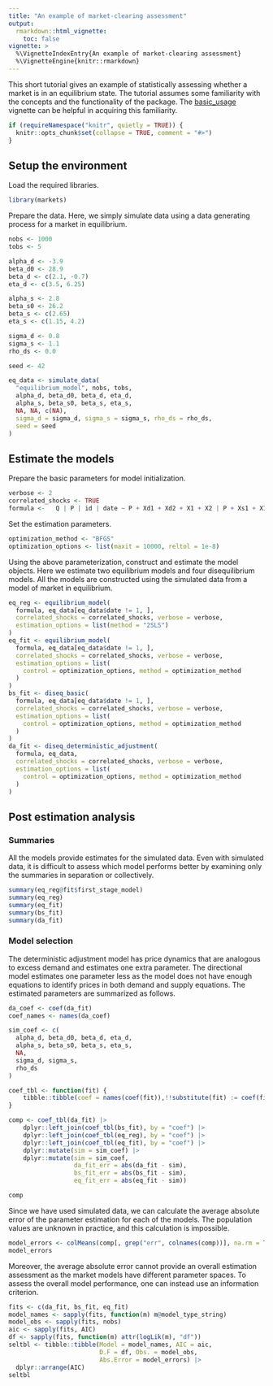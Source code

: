 ```yaml
---
title: "An example of market-clearing assessment"
output:
  rmarkdown::html_vignette:
    toc: false
vignette: >
  %\VignetteIndexEntry{An example of market-clearing assessment}
  %\VignetteEngine{knitr::rmarkdown}
---
```


This short tutorial gives an example of statistically assessing whether a market is in an equilibrium state. The tutorial assumes some familiarity with the concepts and the functionality of the package. The [basic_usage](basic_usage.html) vignette can be helpful in acquiring this familiarity.

```r
if (requireNamespace("knitr", quietly = TRUE)) {
  knitr::opts_chunk$set(collapse = TRUE, comment = "#>")
}
```

## Setup the environment

Load the required libraries.

```r
library(markets)
```

Prepare the data. Here, we simply simulate data using a data generating process for a market in equilibrium.

```r
nobs <- 1000
tobs <- 5

alpha_d <- -3.9
beta_d0 <- 28.9
beta_d <- c(2.1, -0.7)
eta_d <- c(3.5, 6.25)

alpha_s <- 2.8
beta_s0 <- 26.2
beta_s <- c(2.65)
eta_s <- c(1.15, 4.2)

sigma_d <- 0.8
sigma_s <- 1.1
rho_ds <- 0.0

seed <- 42

eq_data <- simulate_data(
  "equilibrium_model", nobs, tobs,
  alpha_d, beta_d0, beta_d, eta_d,
  alpha_s, beta_s0, beta_s, eta_s,
  NA, NA, c(NA),
  sigma_d = sigma_d, sigma_s = sigma_s, rho_ds = rho_ds,
  seed = seed
)
```

## Estimate the models

Prepare the basic parameters for model initialization.

```r
verbose <- 2
correlated_shocks <- TRUE
formula <-   Q | P | id | date ~ P + Xd1 + Xd2 + X1 + X2 | P + Xs1 + X1 + X2
```

Set the estimation parameters. 

```r
optimization_method <- "BFGS"
optimization_options <- list(maxit = 10000, reltol = 1e-8)
```

Using the above parameterization, construct and estimate the model objects. Here we estimate two equilibrium models and four disequilibrium models. All the models are constructed using the simulated data from a model of market in equilibrium.

```r
eq_reg <- equilibrium_model(
  formula, eq_data[eq_data$date != 1, ],
  correlated_shocks = correlated_shocks, verbose = verbose,
  estimation_options = list(method = "2SLS")
)
eq_fit <- equilibrium_model(
  formula, eq_data[eq_data$date != 1, ],
  correlated_shocks = correlated_shocks, verbose = verbose,
  estimation_options = list(
    control = optimization_options, method = optimization_method
  )
)
bs_fit <- diseq_basic(
  formula, eq_data[eq_data$date != 1, ],
  correlated_shocks = correlated_shocks, verbose = verbose,
  estimation_options = list(
    control = optimization_options, method = optimization_method
  )
)
da_fit <- diseq_deterministic_adjustment(
  formula, eq_data,
  correlated_shocks = correlated_shocks, verbose = verbose,
  estimation_options = list(
    control = optimization_options, method = optimization_method
  )
)
```

## Post estimation analysis 

### Summaries

All the models provide estimates for the simulated data. Even with simulated data, it is difficult to assess which model performs better by examining only the summaries in separation or collectively. 

```r
summary(eq_reg@fit$first_stage_model)
summary(eq_reg)
summary(eq_fit)
summary(bs_fit)
summary(da_fit)
```

### Model selection

The deterministic adjustment model has price dynamics that are analogous to excess demand and estimates one extra parameter. The directional model estimates one parameter less as the model does not have enough equations to identify prices in both demand and supply equations. The estimated parameters are summarized as follows.

```r
da_coef <- coef(da_fit)
coef_names <- names(da_coef)

sim_coef <- c(
  alpha_d, beta_d0, beta_d, eta_d,
  alpha_s, beta_s0, beta_s, eta_s,
  NA,
  sigma_d, sigma_s,
  rho_ds
)

coef_tbl <- function(fit) {
    tibble::tibble(coef = names(coef(fit)),!!substitute(fit) := coef(fit))
}

comp <- coef_tbl(da_fit) |> 
    dplyr::left_join(coef_tbl(bs_fit), by = "coef") |>
    dplyr::left_join(coef_tbl(eq_reg), by = "coef") |>
    dplyr::left_join(coef_tbl(eq_fit), by = "coef") |>
    dplyr::mutate(sim = sim_coef) |>
    dplyr::mutate(sim = sim_coef,
                  da_fit_err = abs(da_fit - sim),
                  bs_fit_err = abs(bs_fit - sim),
                  eq_fit_err = abs(eq_fit - sim)) 

comp
```

Since we have used simulated data, we can calculate the average absolute error of the parameter estimation for each of the models. The population values are unknown in practice, and this calculation is impossible. 

```r
model_errors <- colMeans(comp[, grep("err", colnames(comp))], na.rm = TRUE) 
model_errors
```

Moreover, the average absolute error cannot provide an overall estimation assessment as the market models have different parameter spaces. To assess the overall model performance, one can instead use an information criterion.

```r
fits <- c(da_fit, bs_fit, eq_fit)
model_names <- sapply(fits, function(m) m@model_type_string)
model_obs <- sapply(fits, nobs)
aic <- sapply(fits, AIC)
df <- sapply(fits, function(m) attr(logLik(m), "df"))
seltbl <- tibble::tibble(Model = model_names, AIC = aic,
                         D.F = df, Obs. = model_obs,
                         Abs.Error = model_errors) |>
  dplyr::arrange(AIC)
seltbl
```
